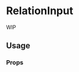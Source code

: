 <!--- RelationInput.stories.mdx --->


<Meta title="components/RelationInput" />

# RelationInput

WIP

## Usage

<Canvas>
  <Story name="base">
    <Box padding={8}>
      <RelationInput
        id="relations-1"
        label="Relations"
        labelLoadMore="Load More"
        listHeight="200px"
        loadingMessage='Relations are loading'
        name="options"
        publicationStateTranslations={{ draft: 'Draft', published: 'Published' }}
        searchResults={{
          data: {
            pages: [
              [
                {
                  id: 6,
                  mainField: 'Relation 6',
                  publicationState: 'draft',
                },
                {
                  id: 7,
                  mainField: 'Relation 7',
                  publicationState: 'published',
                },
                {
                  id: 8,
                  mainField: 'Relation 8',
                  publicationState: false,
                },
              ],
            ],
          },
          isLoading: false,
          isSuccess: true,
        }}
        relations={{
          data: {
            pages: [
              [
                {
                  id: 1,
                  href: '/',
                  mainField:
                    'Relation 1 with a very very very very very very very very very very very very very very very very very very very super huge really really long title',
                  publicationState: 'draft',
                },
                {
                  id: 2,
                  href: '',
                  mainField:
                    'Relation 2 with a very very very very very very very very very very very very very very very very very very very super huge really really long title',
                  publicationState: 'published',
                },
                {
                  id: 3,
                  href: '',
                  mainField: 'Relation 3',
                  publicationState: 'published',
                },
                {
                  id: 4,
                  href: '',
                  mainField: 'Relation 4',
                  publicationState: 'draft',
                },
                {
                  id: 5,
                  href: '',
                  mainField: 'Relation 5',
                  publicationState: false,
                },
              ],
            ],
          },
          isLoading: false,
          isSuccess: true,
        }}
      />
    </Box>
  </Story>
</Canvas>

### Props

<ArgsTable of={RelationItem} />
